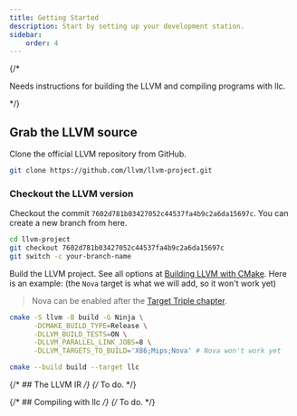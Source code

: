 ```yaml
---
title: Getting Started
description: Start by setting up your development station.
sidebar:
    order: 4
---
```


{/* <Aside title="Needs update" type="caution">
Needs instructions for building the LLVM and compiling programs with llc.
</Aside> */}

## Grab the LLVM source
Clone the official LLVM repository from GitHub.
```bash
git clone https://github.com/llvm/llvm-project.git
```

### Checkout the LLVM version
Checkout the commit `7602d781b03427052c44537fa4b9c2a6da15697c`.
You can create a new branch from here.
```bash
cd llvm-project
git checkout 7602d781b03427052c44537fa4b9c2a6da15697c
git switch -c your-branch-name
```

Build the LLVM project. See all options at [Building LLVM with CMake](https://llvm.org/docs/CMake.html#frequently-used-llvm-related-variables).
Here is an example: (the `Nova` target is what we will add, so it won't work yet)
> Nova can be enabled after the [Target Triple chapter](/section-1/01-triple).
```bash
cmake -S llvm -B build -G Ninja \
      -DCMAKE_BUILD_TYPE=Release \
      -DLLVM_BUILD_TESTS=ON \
      -DLLVM_PARALLEL_LINK_JOBS=8 \
      -DLLVM_TARGETS_TO_BUILD='X86;Mips;Nova' # Nova won't work yet

cmake --build build --target llc
```

{/* ## The LLVM IR */}
{/* To do. */}

{/* ## Compiling with llc */}
{/* To do. */}
